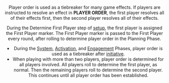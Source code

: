<Header title="player order"/>

Player order is used as a tiebreaker for many game effects. If
players are instructed to resolve an effect in **PLAYER ORDER**,
the first player resolves all of their effects first, then the
second player resolves all of their effects.

<ImgCenter alt="First Player Marker" src="/images/First_Player_Marker.webp"/>
<TextCenter text="First Player Marker"/>

During the Determine First Player step of [setup](/article/Setup), the first
player is assigned the First Player marker. The First Player
marker is passed to the First Player every round, after rolling to determine
player order in the Planning Phase.

* During the [System](/article/System_Phase), [Activation](/article/Activation_Phase), and [Engagement](/article/Engagement_Phase) Phases, player order is
used as a tiebreaker after [initiative](/article/Initiative).
* When playing with more than two players, player order is determined
for all players involved. All players roll to determine the first player, as
normal. Then the remaining players roll to determine the second player.
This continues until all player order has been established.